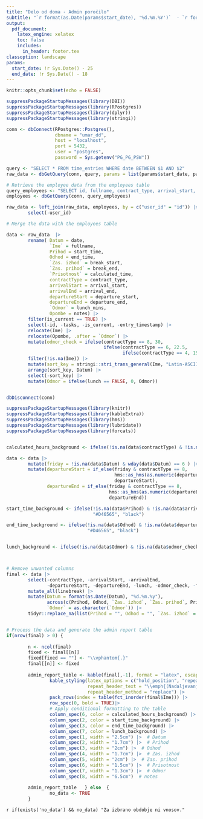 ```yaml
---
title: "Delo od doma - Admin poročilo"
subtitle: "`r format(as.Date(params$start_date), '%d.%m.%Y')`  - `r format(as.Date(params$end_date), '%d.%m.%Y')`"
output:
  pdf_document:
    latex_engine: xelatex
    toc: false
    includes:
      in_header: footer.tex
classoption: landscape
params:
  start_date: !r Sys.Date() - 25
  end_date: !r Sys.Date() - 18
---
```



```r
knitr::opts_chunk$set(echo = FALSE)
```


```r
suppressPackageStartupMessages(library(DBI))
suppressPackageStartupMessages(library(RPostgres))
suppressPackageStartupMessages(library(dplyr))
suppressPackageStartupMessages(library(stringi))

conn <- dbConnect(RPostgres::Postgres(),
                  dbname = "umar_dd",
                  host = "localhost",
                  port = 5432,
                  user = "postgres",
                  password = Sys.getenv("PG_PG_PSW"))

query <- "SELECT * FROM time_entries WHERE date BETWEEN $1 AND $2"
raw_data <- dbGetQuery(conn, query, params = list(params$start_date, params$end_date))

# Retrieve the employee data from the employees table
query_employees <- "SELECT id, fullname, contract_type, arrival_start, arrival_end, departure_start, departure_end FROM employees"
employees <- dbGetQuery(conn, query_employees)

raw_data <- left_join(raw_data, employees, by = c("user_id" = "id")) |> 
        select(-user_id)

# Merge the data with the employees table

data <- raw_data  |> 
        rename( Datum = date,
                `Ime` = fullname,
                Prihod = start_time,
                Odhod = end_time,
                `Zas. izhod` = break_start,
                `Zas. prihod` = break_end,
                `Prisotnost` = calculated_time,
                contractType = contract_type,
                arrivalStart = arrival_start,
                arrivalEnd = arrival_end,
                departureStart = departure_start,
                departureEnd = departure_end,
                `Odmor` = lunch_mins,
                Opombe = notes) |> 
        filter(is_current == TRUE) |> 
        select(-id, -tasks, -is_current, -entry_timestamp) |> 
        relocate(Ime) |> 
        relocate(Opombe, .after = `Odmor`) |> 
        mutate(odmor_check = ifelse(contractType == 8, 30,
                                    ifelse(contractType == 6, 22.5,
                                           ifelse(contractType == 4, 15, NA)))) |> 
        filter(!is.na(Ime)) |> 
        mutate(sort_key = stringi::stri_trans_general(Ime, "Latin-ASCII")) |> 
        arrange(sort_key, Datum) |> 
        select(-sort_key) |> 
        mutate(Odmor = ifelse(lunch == FALSE, 0, Odmor))


dbDisconnect(conn)
```


```r
suppressPackageStartupMessages(library(knitr))
suppressPackageStartupMessages(library(kableExtra))
suppressPackageStartupMessages(library(hms))
suppressPackageStartupMessages(library(lubridate))
suppressPackageStartupMessages(library(forcats))


calculated_hours_background <- ifelse(!is.na(data$contractType) & !is.na(data$Prisotnost) & data$contractType >  as.numeric(as_hms(data$Prisotnost))/3600, "#D46565", ifelse(!is.na(data$contractType) & !is.na(data$Prisotnost) & as.numeric(as_hms(data$Prisotnost))/3600 > data$contractType, "#D46565","black"))

data <- data |> 
        mutate(friday = !is.na(data$Datum) & wday(data$Datum) == 6 ) |> 
        mutate(departureStart = if_else(friday & contractType == 8,
                                        hms::as_hms(as.numeric(departureStart) - 30 * 60),
                                        departureStart),
               departureEnd = if_else(friday & contractType == 8,
                                      hms::as_hms(as.numeric(departureEnd) - 60 * 60),
                                      departureEnd))

start_time_background <- ifelse(!is.na(data$Prihod) & !is.na(data$arrivalStart) & !is.na(data$arrivalEnd) & (data$Prihod < data$arrivalStart | data$Prihod > data$arrivalEnd),
                                "#D46565", "black")

end_time_background <- ifelse(!is.na(data$Odhod) & !is.na(data$departureStart) & !is.na(data$departureEnd) & (data$Odhod < data$departureStart | data$Odhod > data$departureEnd),
                              "#D46565", "black")


lunch_background <- ifelse(!is.na(data$Odmor) & !is.na(data$odmor_check) & (data$Odmor < data$odmor_check), "#D46565", "black")



# Remove unwanted columns
final <- data |> 
        select(-contractType, -arrivalStart, -arrivalEnd, 
               -departureStart, -departureEnd, -lunch, -odmor_check, -friday) |> 
        mutate_all(linebreak) |>  
        mutate(Datum = format(as.Date(Datum), "%d.%m.%y"),
               across(c(Prihod, Odhod, `Zas. izhod`, `Zas. prihod`, Prisotnost), ~format(as.POSIXct(., format="%H:%M:%S"), "%H:%M")),
               `Odmor` = as.character(`Odmor`)) |> 
        tidyr::replace_na(list(Prihod = "", Odhod = "", `Zas. izhod` = "", `Zas. prihod` = "", Prisotnost = "", `Odmor` = "", notes = ""))


# Process the data and generate the admin report table
if(nrow(final) > 0) {
        
        n <- ncol(final)
        fixed <- final[[n]]
        fixed[fixed == ""] <- "\\vphantom{.}"
        final[[n]] <- fixed
        
        admin_report_table <- kable(final[,-1], format = "latex", escape = FALSE, booktabs = TRUE, longtable = TRUE) |>
                kable_styling(latex_options = c("hold_position", "repeat_header", "striped"),
                              repeat_header_text = "\\emph{(Nadaljevanje tabele)}",
                              repeat_header_method = "replace") |> 
                pack_rows(index = table(fct_inorder(final$Ime))) |> 
                row_spec(0, bold = TRUE)|>
                # Apply conditional formatting to the table
                column_spec(6, color = calculated_hours_background) |>
                column_spec(2, color = start_time_background) |>
                column_spec(3, color = end_time_background) |> 
                column_spec(7, color = lunch_background) |>
                column_spec(1, width = "2.5cm") |>  # Datum
                column_spec(2, width = "1.7cm") |>  # Prihod
                column_spec(3, width = "2cm") |>  # Odhod
                column_spec(4, width = "1.7cm") |>  # Zas. izhod
                column_spec(5, width = "2cm") |>  # Zas. prihod
                column_spec(6, width = "1.5cm") |>  # Prisotnost
                column_spec(7, width = "1.3cm") |>  # Odmor
                column_spec(8, width = "6.5cm")  # notes
        
        admin_report_table   } else  {
                no_data <- TRUE
        }

```

`r if(exists('no_data') && no_data) "Za izbrano obdobje ni vnosov."`
